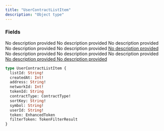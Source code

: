 ```yaml
---
title: "UserContractListItem"
description: "Object type"
---
```


### Fields

<ResponseField name="listId" type="String!" required>
  No description provided
</ResponseField>

<ResponseField name="createdAt" type="Int!" required>
  No description provided
</ResponseField>

<ResponseField name="address" type="String!" required>
  No description provided
</ResponseField>

<ResponseField name="networkId" type="Int!" required>
  No description provided
</ResponseField>

<ResponseField name="tokenId" type="String">
  No description provided
</ResponseField>

<a href="/api-reference/types/contracttype">
  <ResponseField name="contractType" type="ContractType!" required>
    No description provided
  </ResponseField>
</a>

<ResponseField name="sortKey" type="String!" required>
  No description provided
</ResponseField>

<ResponseField name="symbol" type="String!" required>
  No description provided
</ResponseField>

<ResponseField name="userId" type="String!" required>
  No description provided
</ResponseField>

<a href="/api-reference/types/enhancedtoken">
  <ResponseField name="token" type="EnhancedToken">
    No description provided
  </ResponseField>
</a>

<a href="/api-reference/types/tokenfilterresult">
  <ResponseField name="filterToken" type="TokenFilterResult">
    No description provided
  </ResponseField>
</a>


```graphql UserContractListItem
type UserContractListItem {
  listId: String!
  createdAt: Int!
  address: String!
  networkId: Int!
  tokenId: String
  contractType: ContractType!
  sortKey: String!
  symbol: String!
  userId: String!
  token: EnhancedToken
  filterToken: TokenFilterResult
}
```

